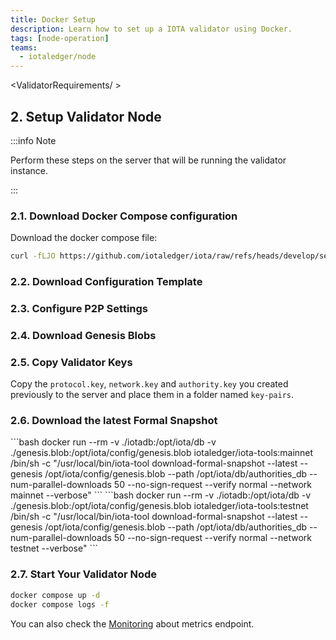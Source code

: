 ```yaml
---
title: Docker Setup
description: Learn how to set up a IOTA validator using Docker.
tags: [node-operation]
teams:
  - iotaledger/node
---
```



<ValidatorRequirements/ >

<ValidatorPorts />

<ValidatorGenerateInfo />

## 2. Setup Validator Node

:::info Note

Perform these steps on the server that will be running the validator instance.

:::


### 2.1. Download Docker Compose configuration

Download the docker compose file:

```bash
curl -fLJO https://github.com/iotaledger/iota/raw/refs/heads/develop/setups/validator/docker-compose.yml
```

### 2.2. Download Configuration Template

<ValidatorDownloadConfig />

### 2.3. Configure P2P Settings

<ValidatorP2P />

### 2.4. Download Genesis Blobs

<GenesisBlobLocation />

### 2.5. Copy Validator Keys

Copy the `protocol.key`, `network.key` and `authority.key` you created previously to the server and place them in a folder named `key-pairs`.

### 2.6. Download the latest Formal Snapshot

<Tabs groupId="network">
    <TabItem label="Mainnet" value="mainnet">
      ```bash
      docker run --rm -v ./iotadb:/opt/iota/db -v ./genesis.blob:/opt/iota/config/genesis.blob iotaledger/iota-tools:mainnet /bin/sh -c "/usr/local/bin/iota-tool download-formal-snapshot --latest --genesis /opt/iota/config/genesis.blob --path /opt/iota/db/authorities_db --num-parallel-downloads 50 --no-sign-request --verify normal --network mainnet --verbose"
      ```
    </TabItem>
    <TabItem label="Testnet" value="testnet">
      ```bash
      docker run --rm -v ./iotadb:/opt/iota/db -v ./genesis.blob:/opt/iota/config/genesis.blob iotaledger/iota-tools:testnet /bin/sh -c "/usr/local/bin/iota-tool download-formal-snapshot --latest --genesis /opt/iota/config/genesis.blob --path /opt/iota/db/authorities_db --num-parallel-downloads 50 --no-sign-request --verify normal --network testnet --verbose"
      ```
    </TabItem>
</Tabs>

### 2.7. Start Your Validator Node

```bash
docker compose up -d
docker compose logs -f
```

<ValidatorJoinMonitor />

You can also check the [Monitoring](./monitoring.mdx) about metrics endpoint.
